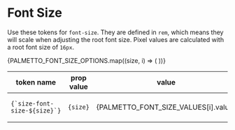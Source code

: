 
<Meta
  title="Design Tokens/Font Size"
/>

# Font Size

Use these tokens for `font-size`. They are defined in `rem`, which means they will scale when adjusting the root font size. Pixel values are calculated with a root font size of `16px`.

<table>
<thead>
    <tr>
      <th>token name</th>
      <th>prop value</th>
      <th>value</th>
      <th>px</th>
      <th>notes</th>
    </tr>
  </thead>
  <tbody>
    {PALMETTO_FONT_SIZE_OPTIONS.map((size, i) => (
      <tr key={i}>
        <td><code>{`size-font-size-${size}`}</code></td>
        <td><code>{size}</code></td>
        <td>{PALMETTO_FONT_SIZE_VALUES[i].value}</td>
        <td>{size === 'base' ? '16' : PALMETTO_FONT_SIZE_VALUES[i].original.value * 16}</td>
        <td>{PALMETTO_FONT_SIZE_VALUES[i].original.comment}</td>
      </tr>
    ))}
  </tbody>
</table>
